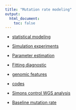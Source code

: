 ```yaml
---
title: "Mutation rate modeling"
output:
  html_document:
    toc: false
---
```



*  [statistical modeling](modeling.html)

* [Simulation experiments](simulation.html)

* [Parameter estimation](denovo-data.html)

* [Fitting diagnostic](FittingDiagnostic.html) 

* [genomic features](genomic-feature.html)

* [codes](codes.html)


* [Simons control WGS analysis](simons-control-wgs.html)

* [Baseline mutation rate](baseline-mutation-rate.html)